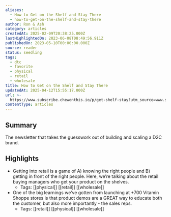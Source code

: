 ```yaml
---
aliases:
  - How to Get on the Shelf and Stay There
  - how-to-get-on-the-shelf-and-stay-there
author: Ron & Ash
category: articles
createdAt: 2025-02-09T20:38:25.000Z
lastHighlightedOn: 2023-06-08T08:49:56.911Z
publishedOn: 2023-05-10T00:00:00.000Z
source: reader
status: seedling
tags:
  - dtc
  - favorite
  - physical
  - retail
  - wholesale
title: How to Get on the Shelf and Stay There
updatedAt: 2025-04-12T15:55:17.000Z
url: >-
  https://www.subscribe.chewonthis.io/p/get-shelf-stay?utm_source=www.subscribe.chewonthis.io&utm_medium=newsletter&utm_campaign=how-to-get-on-the-shelf-and-stay-there
contentType: articles
---
```

## Summary

The newsletter that takes the guesswork out of building and scaling a D2C brand.

## Highlights

- Getting into retail is a game of A) knowing the right people and B) getting in front of the right people. Here, we’re talking about the retail buying managers who get your product on the shelves.
    - Tags: [[physical]] [[retail]] [[wholesale]]
- One of the big learnings we’ve gotten from launching at +700 Vitamin Shoppe stores is that product demos are a GREAT way to educate both the customer, but also more importantly - the sales reps.
    - Tags: [[retail]] [[physical]] [[wholesale]]
